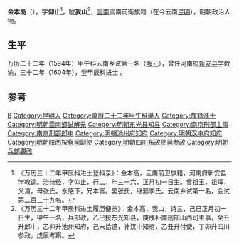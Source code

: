 '''金本高'''（{{bd|？||？|catIdx=}}），字'''仰止'''<ref>《万历三十二年甲辰科进士登科录》：金本高，云南前卫旗籍，河南府新安县学教谕。治诗经，字仰止，行二，年三十六，正月初一日生。曾祖玉，祖晖，父清，母张氏。永感下，兄本富。娶张氏，继娶李氏。云南乡试第一名，会试第二百三十九名。</ref>，號'''我山'''<ref>《万历三十二年甲辰科进士履历便览》：金本高，我山，诗三，己巳正月初一日生，甲午一名，兵部政，乙巳授东光知县，庚戌补南刑部山西司主事，癸丑升郎中，乙卯升池州知府，己未拾遗，补汉中知府，乙丑升付使，丁卯升四川参政，戊辰考察。</ref>，[[雲南|雲南]]雲南前衛旗籍（在今云南[[昆明|昆明]]），明朝政治人物。

== 生平 ==
万历二十二年（1594年）甲午科云南乡试第一名（[[解元|解元]]），曾任河南府[[新安县|新安县]]学教谕，三十二年（1604年），登甲辰科进士<!-- ，[[兵部|兵部]]觀政，三十三年授东光知县，三十八年补南刑部山西司主事，四十一年升郎中，四十三年升池州知府，四十七年拾遗，天启初补汉中知府，五年升付使<ref>《明熹宗悊皇帝实录卷之六十四》：天启五年十月，升汉中府知府金本高为陕西关南道副使。</ref>，七年升四川参政<ref>《明熹宗悊皇帝实录卷之八十三》：天启七年四月，升陕西按察司副使金本高为四川布政司右参政。</ref>，崇祯元年考察 -->。

==参考==
{{reflist}}

{{萬曆三十二年甲辰科殿試金榜}}

{{Authority control}}

{{DEFAULTSORT:}}
[[Category:金姓|B]]
[[Category:昆明人|Category:昆明人]]
[[Category:萬曆二十二年甲午科舉人|Category:萬曆二十二年甲午科舉人]]
[[Category:旗籍進士|Category:旗籍進士]]
[[Category:明朝雲南鄉試解元|Category:明朝雲南鄉試解元]]
[[Category:明朝东光县知县|Category:明朝东光县知县]]
[[Category:南京刑部主事|Category:南京刑部主事]]
[[Category:南京刑部郎中|Category:南京刑部郎中]]
[[Category:明朝池州府知府|Category:明朝池州府知府]]
[[Category:明朝汉中府知府|Category:明朝汉中府知府]]
[[Category:明朝陕西按察司副使|Category:明朝陕西按察司副使]]
[[Category:明朝四川布政使司参政|Category:明朝四川布政使司参政]]
[[Category:明朝兵部觀政|Category:明朝兵部觀政]]


{{明朝人物小作品}}